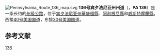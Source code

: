 
[[File:Pennsylvania_Route_136_map.svg|thumb]]
'''136号宾夕法尼亚州州道'''（{{lang-en|Pennsylvania Route 136}}，'''PA 136'''）是一条长约{{convert|40|mi|km|adj=mid}}的[[州级公路|州级公路]]，位于[[宾夕法尼亚州|宾夕法尼亚州]][[華盛頓縣_(賓夕法尼亞州)|華盛頓縣]]、[[阿利根尼縣_(賓夕法尼亞州)|阿利根尼縣]]和[[威斯特摩蘭縣_(賓夕法尼亞州)|威斯特摩蘭縣]]，西接[[40号美国国道|40号美国国道]]，东接[[30号美国国道|30号美国国道]]。

==参考文献==
{{Reflist}}

[[Category:宾夕法尼亚州州道|136]]